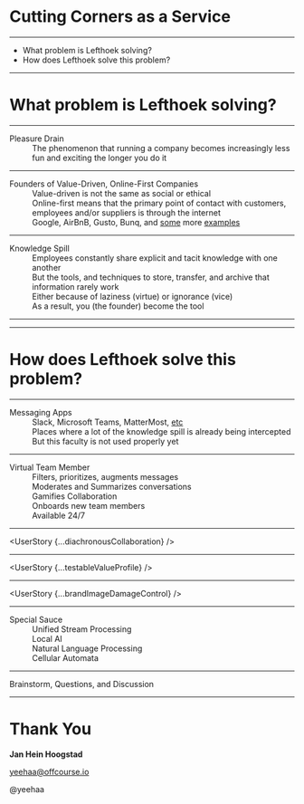 
<Cover>

  # Cutting Corners as a Service

</Cover>


---

<Agenda>

  + What problem is Lefthoek solving?
  + How does Lefthoek solve this problem?

</Agenda>


---

<SectionCover>

  # What problem is Lefthoek solving?

</SectionCover>

---

<List>

<dt>Pleasure Drain</dt> 

<dd>The phenomenon that running a company becomes increasingly less fun and
exciting the longer you do it</dd>

</List>

---

<List>

<dt>Founders of Value-Driven, Online-First Companies</dt>

<dd>Value-driven is not the same as social or ethical</dd>

<dd>Online-first means that the primary point of contact with customers,
employees and/or suppliers is through the internet</dd>

<dd>Google, AirBnB, Gusto, Bunq, and <a
href="https://enjoywishlist.com/25-top-workplaces-and-their-core-values/">
some</a> more <a href="https://builtin.com/company-culture/company-core-values-examples">examples</a></dd>

</List>

---

<List>

<dt>Knowledge Spill</dt> 

<dd>Employees constantly share explicit and tacit knowledge
with one another</dd>

<dd>But the tools, and techniques to store, transfer, and archive that
information rarely work</dd>

<dd>Either because of laziness (virtue) or ignorance (vice)</dd>

<dd>As a result, you (the founder) become the tool</dd>

</List>

---

<Equation firstArg="Pleasure Drain" secondArg="Knowledge Spill" result="Talent Waste"/>

---

<SectionCover>

  # How does Lefthoek solve this problem?

</SectionCover>

---

<List>

<dt>Messaging Apps</dt> 

<dd>Slack, Microsoft Teams, MatterMost, <a href="">etc</a></dd>

<dd>Places where a lot of the knowledge spill is already being intercepted</dd>

<dd>But this faculty is not used properly yet</dd>

</List>

---

<List>

<dt>Virtual Team Member</dt> 

<dd>Filters, prioritizes, augments messages</dd>

<dd>Moderates and Summarizes conversations</dd>

<dd>Gamifies Collaboration</dd>

<dd>Onboards new team members</dd>

<dd>Available 24/7</dd>

</List>

---

<UserStory {...diachronousCollaboration} />


---

<UserStory {...testableValueProfile} />


---

<UserStory {...brandImageDamageControl} />


---

<List>

<dt>Special Sauce</dt> 

<dd>Unified Stream Processing</dd>

<dd>Local AI</dd>

<dd>Natural Language Processing</dd>

<dd>Cellular Automata</dd>

</List>

---


<SectionCover>
  <DisplayText>Brainstorm, Questions, and Discussion</DisplayText>
</SectionCover>


---

<BackCover>


  # Thank You

  **Jan Hein Hoogstad**

  yeehaa@offcourse.io

  @yeehaa

</BackCover>


